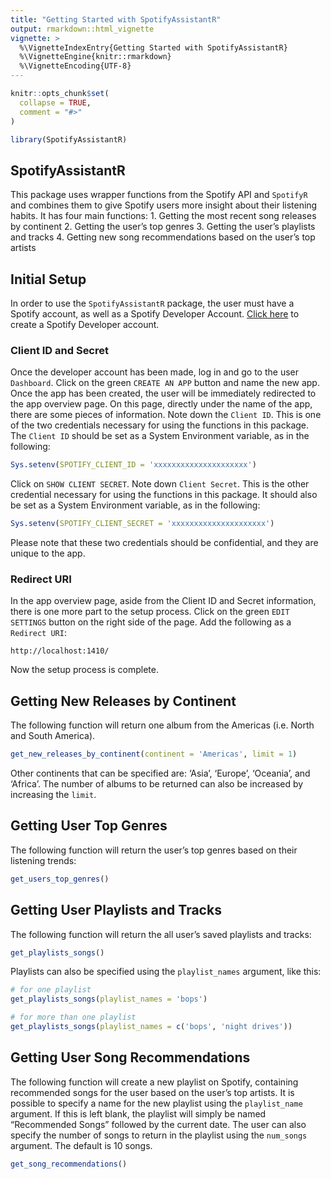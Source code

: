 ```yaml
---
title: "Getting Started with SpotifyAssistantR"
output: rmarkdown::html_vignette
vignette: >
  %\VignetteIndexEntry{Getting Started with SpotifyAssistantR}
  %\VignetteEngine{knitr::rmarkdown}
  %\VignetteEncoding{UTF-8}
---
```


```r
knitr::opts_chunk$set(
  collapse = TRUE,
  comment = "#>"
)
```

```r
library(SpotifyAssistantR)
```

## SpotifyAssistantR
This package uses wrapper functions from the Spotify API and `SpotifyR` and combines them to give Spotify users more insight about their listening habits. It has four main functions:
1. Getting the most recent song releases by continent
2. Getting the user's top genres
3. Getting the user's playlists and tracks
4. Getting new song recommendations based on the user's top artists

## Initial Setup
In order to use the `SpotifyAssistantR` package, the user must have a Spotify account, as well as a Spotify Developer Account.
[Click here](https://developer.spotify.com/dashboard/login) to create a Spotify Developer account.

### Client ID and Secret
Once the developer account has been made, log in and go to the user `Dashboard`. 
Click on the green `CREATE AN APP` button and name the new app.
Once the app has been created, the user will be immediately redirected to the app overview page.
On this page, directly under the name of the app, there are some pieces of information.
Note down the `Client ID`. This is one of the two credentials necessary for using the functions in this package.
The `Client ID` should be set as a System Environment variable, as in the following:

```r
Sys.setenv(SPOTIFY_CLIENT_ID = 'xxxxxxxxxxxxxxxxxxxxx')
```

Click on `SHOW CLIENT SECRET`. Note down `Client Secret`. This is the other credential necessary 
for using the functions in this package. It should also be set as a System Environment variable, as in the following:

```r
Sys.setenv(SPOTIFY_CLIENT_SECRET = 'xxxxxxxxxxxxxxxxxxxxx')
```

Please note that these two credentials should be confidential, and they are unique to the app.

### Redirect URI
In the app overview page, aside from the Client ID and Secret information, there is one more part to the setup process.
Click on the green `EDIT SETTINGS` button on the right side of the page. Add the following as a `Redirect URI`:

`http://localhost:1410/` 

Now the setup process is complete.

## Getting New Releases by Continent
The following function will return one album from the Americas (i.e. North and South America).

```r
get_new_releases_by_continent(continent = 'Americas', limit = 1)
```

Other continents that can be specified are: 'Asia', 'Europe', 'Oceania', and 'Africa'. The
number of albums to be returned can also be increased by increasing the `limit`.

## Getting User Top Genres
The following function will return the user's top genres based on their listening trends:

```r
get_users_top_genres()
```

## Getting User Playlists and Tracks
The following function will return the all user's saved playlists and tracks:

```r
get_playlists_songs()
```

Playlists can also be specified using the `playlist_names` argument, like this:

```r
# for one playlist
get_playlists_songs(playlist_names = 'bops')

# for more than one playlist
get_playlists_songs(playlist_names = c('bops', 'night drives'))
```


## Getting User Song Recommendations
The following function will create a new playlist on Spotify, containing recommended songs for the user based on the user's top artists. It is possible to specify a name for the new playlist using the `playlist_name` argument. If this is left blank, the playlist will simply be named "Recommended Songs" followed by the current date. 
The user can also specify the number of songs to return in the playlist using the `num_songs` argument. The default is 10 songs.

```r
get_song_recommendations()
```

